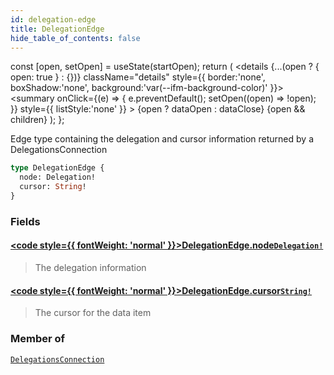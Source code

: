 ```yaml
---
id: delegation-edge
title: DelegationEdge
hide_table_of_contents: false
---
```







  const [open, setOpen] = useState(startOpen);
  return (
    <details {...(open ? { open: true } : {})} className="details" style={{ border:'none', boxShadow:'none', background:'var(--ifm-background-color)' }}>
      <summary
        onClick={(e) => {
          e.preventDefault();
          setOpen((open) => !open);
        }}
        style={{ listStyle:'none' }}
      >
      {open ? dataOpen : dataClose}
      </summary>
      {open && children}
    </details>
  );
};




Edge type containing the delegation and cursor information returned by a DelegationsConnection


```graphql
type DelegationEdge {
  node: Delegation!
  cursor: String!
}
```


### Fields

#### [<code style={{ fontWeight: 'normal' }}>DelegationEdge.<b>node</b></code>](#)<Bullet />[`Delegation!`](/testnet/api/graphql/objects/delegation) <Badge class="secondary" text="non-null"/> <Badge class="secondary" text="object"/>
> The delegation information
> 

#### [<code style={{ fontWeight: 'normal' }}>DelegationEdge.<b>cursor</b></code>](#)<Bullet />[`String!`](/testnet/api/graphql/scalars/string) <Badge class="secondary" text="non-null"/> <Badge class="secondary" text="scalar"/>
> The cursor for the data item
> 



### Member of

[`DelegationsConnection`](/testnet/api/graphql/objects/delegations-connection)  <Badge class="secondary" text="object"/>

